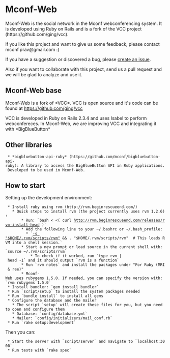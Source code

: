 = Mconf-Web =

Mconf-Web is the social network in the Mconf webconferencing system. It is developed using Ruby on Rails and is a fork of the VCC project (https://github.com/ging/vcc).

If you like this project and want to give us some feedback, please contact mconf.prav@gmail.com :)

If you have a suggestion or discovered a bug, please [http://code.google.com/p/mconf/issues/list create an issue].

Also if you want to collaborate with this project, send us a pull request and we will be glad to analyze and use it.

== Mconf-Web base ==

Mconf-Web is a fork of *VCC*.
VCC is open source and it's code can be found at https://github.com/ging/vcc

VCC is developed in Ruby on Rails 2.3.4 and uses Isabel to perform webconfereces. In Mconf-Web, we are improving VCC and integrating it with *BigBlueButton*

== Other libraries ==

  * *bigbluebutton-api-ruby* (https://github.com/mconf/bigbluebutton-api-ruby): A library to access the BigBlueButton API in Ruby applications. Developed to be used in Mconf-Web.

== How to start ==

Setting up the development environment:

  * Install ruby using rvm (http://rvm.beginrescueend.com/)
    * Quick steps to install rvm (the project currently uses rvm 1.2.6):
        * Run: `bash < <( curl http://rvm.beginrescueend.com/releases/rvm-install-head )`
        * Add the following line to your ~/.bashrc or ~/.bash_profile:
          * `[[ -s "$HOME/.rvm/scripts/rvm" ]] && . "$HOME/.rvm/scripts/rvm"  # This loads RVM into a shell session.`
        * Start a new prompt or load source in the current shell with: `source ~/.rvm/scripts/rvm`
            * To check if it worked, run `type rvm | head -1` and it should output `rvm is a function`
        * Run `rvm notes` and install the packages under "For Ruby (MRI & ree)"
        * Mconf-Web uses rubygems 1.5.0. If needed, you can specify the version with: `rvm rubygems 1.5.0`
  * Install bundler: `gem install bundler`
  * Run `script/setup` to install the system packages needed
  * Run `bundle install` to install all gems
  * Configure the database and the mailer
    * The script `setup` will create these files for you, but you need to open and configure them
    * Database: `config/database.yml`    
    * Mailer: `config/initializers/mail_conf.rb`
  * Run `rake setup:development`

Then you can:

  * Start the server with `script/server` and navigate to `localhost:3000`
  * Run tests with `rake spec`